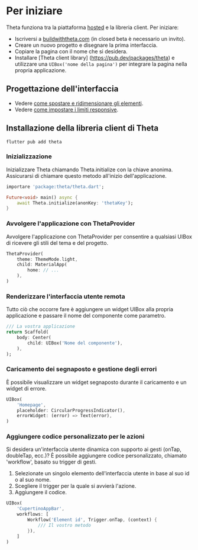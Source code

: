 # Per iniziare

Theta funziona tra la piattaforma [hosted](https://buildwiththeta.com) e la libreria client. Per iniziare:

- Iscriversi a [buildwiththeta.com](https://buildwiththeta.com) (in closed beta è necessario un invito).
- Creare un nuovo progetto e disegnare la prima interfaccia.
- Copiare la pagina con il nome che si desidera.
- Installare [Theta client library] (https://pub.dev/packages/theta) e utilizzare una `UIBox('nome della pagina')` per integrare la pagina nella propria applicazione.

## Progettazione dell'interfaccia

- Vedere [come spostare e ridimensionare gli elementi](https://docs.page/buildwiththeta/buildwiththeta/en/studio/positioning_and_resizing).
- Vedere [come impostare i limiti responsive](https://docs.page/buildwiththeta/buildwiththeta/en/studio/constraints).

## Installazione della libreria client di Theta

```
flutter pub add theta
```

### Inizializzazione

Inizializzare Theta chiamando Theta.initialize con la chiave anonima. Assicurarsi di chiamare questo metodo all'inizio dell'applicazione.

```dart
importare 'package:theta/theta.dart';

Future<void> main() async {
    await Theta.initialize(anonKey: 'thetaKey');
}
```

### Avvolgere l'applicazione con ThetaProvider

Avvolgere l'applicazione con ThetaProvider per consentire a qualsiasi UIBox di ricevere gli stili del tema e del progetto.

```dart
ThetaProvider(
    theme: ThemeMode.light,
    child: MaterialApp(
        home: // ...
    ),
)
```

### Renderizzare l'interfaccia utente remota

Tutto ciò che occorre fare è aggiungere un widget UIBox alla propria applicazione e passare il nome del componente come parametro.

```dart
/// La vostra applicazione
return Scaffold(
    body: Center(
        child: UIBox('Nome del componente'),
    ),
);
```

### Caricamento dei segnaposto e gestione degli errori

È possibile visualizzare un widget segnaposto durante il caricamento e un widget di errore.

```dart
UIBox(
    'Homepage',
    placeholder: CircularProgressIndicator(),
    errorWidget: (error) => Text(error),
)
```

### Aggiungere codice personalizzato per le azioni

Si desidera un'interfaccia utente dinamica con supporto ai gesti (onTap, doubleTap, ecc.)? È possibile aggiungere codice personalizzato, chiamato 'workflow', basato su trigger di gesti.

1. Selezionate un singolo elemento dell'interfaccia utente in base al suo id o al suo nome.
2. Scegliere il trigger per la quale si avvierà l'azione.
3. Aggiungere il codice.

```dart
UIBox(
    'CupertinoAppBar',
    workflows: [
        Workflow('Element id', Trigger.onTap, (context) {
            /// Il vostro metodo
        }),
    ]
)
```
